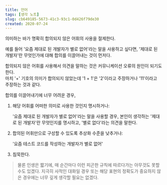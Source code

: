```yaml
---
title: 언어
tags: [생각 노트]
slug: cb649185-5673-41c3-93c1-0d426f79de30
created: 2020-07-24
---
```


의미하는 바가 명확히 합의되지 않은 어휘의 사용을 절제한다.

예를 들어 '요즘 제대로 된 개발자가 별로 없어'라는 말을 사용하고 싶다면, '제대로 된 개발자'란 무엇인가에 대해 합의를 이끌어내는 것이 먼저다.

합의되지 않은 어휘를 사용해서 의견을 말하는 것은 커뮤니케이션 오류의 원인이 되기도 한다.  
마치 '+' 기호의 의미가 합의되지 않았는데 '1 + 1'은 '2'이라고 주장하거나 '11'이라고 주장하는 것과 같다.

합의를 이끌어내기에 너무 어려운 경우,

1. 해당 어휘를 어떠한 의미로 사용한 것인지 명시하거나:

   '요즘 제대로 된 개발자가 별로 없어'라는 말을 사용할 경우, 본인이 생각하는 '제대로 된 개발자'란 무엇인지를 명시하고, '별로 없다'라는 의견을 말한다.

2. 합의된 어휘만으로 구성할 수 있도록 추상화 수준을 낮추거나:

   '요즘 테스트 코드를 작성하는 개발자가 별로 없어'

3. 침묵한다.

> 물론 인생은 짧기에, 매 순간마다 이런 피곤한 규칙에 따르다가는 아무것도 못할 수도 있겠다. 지극히 사적인 대화일 경우 또는 해당 표현의 정확도가 중요하지 않은 경우에는 너무 깊게 생각할 필요는 없겠다.
